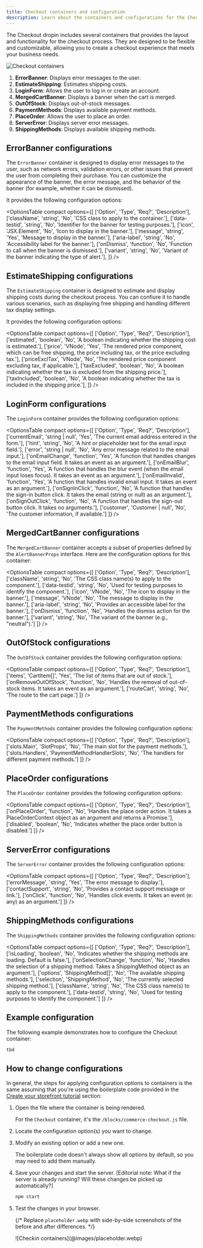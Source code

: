 ```yaml
---
title: Checkout containers and configuration
description: Learn about the containers and configurations for the Checkout dropin.
---
```



The Checkout dropin includes several containers that provides the layout and functionality for the checkout process. They are designed to be flexible and customizable, allowing you to create a checkout experience that meets your business needs.

<Diagram caption="Checkout containers">![Checkout containers](@images/placeholder.webp)</Diagram>

<Callouts>

1. **ErrorBanner**: Displays error messages to the user.
1. **EstimateShipping**: Estimates shipping costs.
1. **LoginForm**: Allows the user to log in or create an account.
1. **MergedCartBanner**: Displays a banner when the cart is merged.
1. **OutOfStock**: Displays out-of-stock messages.
1. **PaymentMethods**: Displays available payment methods.
1. **PlaceOrder**: Allows the user to place an order.
1. **ServerError**: Displays server error messages.
1. **ShippingMethods**: Displays available shipping methods.

</Callouts>

## ErrorBanner configurations

The `ErrorBanner` container is designed to display error messages to the user, such as network errors, validation errors, or other issues that prevent the user from completing their purchase. You can customize the appearance of the banner, the error message, and the behavior of the banner (for example, whether it can be dismissed).

It provides the following configuration options:

<OptionsTable
  compact
  options={[
    ['Option', 'Type', 'Req?', 'Description'],
    ['className', 'string', 'No', 'CSS class to apply to the container.'],
    ['data-testid', 'string', 'No', 'Identifier for the banner for testing purposes.'],
    ['icon', 'JSX.Element', 'No', 'Icon to display in the banner.'],
    ['message', 'string', 'Yes', 'Message to display in the banner.'],
    ['aria-label', 'string', 'No', 'Accessibility label for the banner.'],
    ['onDismiss', 'function', 'No', 'Function to call when the banner is dismissed.'],
    ['variant', 'string', 'No', 'Variant of the banner indicating the type of alert.'],
  ]}
/>

## EstimateShipping configurations

The `EstimateShipping` container is designed to estimate and display shipping costs during the checkout process. You can confiure it to handle various scenarios, such as displaying free shipping and handling different tax display settings. 

It provides the following configuration options:

<OptionsTable
  compact
  options={[
    ['Option', 'Type', 'Req?', 'Description'],
    ['estimated', 'boolean', 'No', 'A boolean indicating whether the shipping cost is estimated.'],
    ['price', 'VNode', 'Yes', 'The rendered price component, which can be free shipping, the price including tax, or the price excluding tax.'],
    ['priceExclTax', 'VNode', 'No', 'The rendered price component excluding tax, if applicable.'],
    ['taxExcluded', 'boolean', 'No', 'A boolean indicating whether the tax is excluded from the shipping price.'],
    ['taxIncluded', 'boolean', 'No', 'A boolean indicating whether the tax is included in the shipping price.'],
  ]}
/>

## LoginForm configurations

The `LoginForm` container provides the following configuration options:

<OptionsTable
  compact
  options={[
    ['Option', 'Type', 'Req?', 'Description'],
    ['currentEmail', 'string | null', 'Yes', 'The current email address entered in the form.'],
    ['hint', 'string', 'No', 'A hint or placeholder text for the email input field.'],
    ['error', 'string | null', 'No', 'Any error message related to the email input.'],
    ['onEmailChange', 'function', 'Yes', 'A function that handles changes to the email input field. It takes an event as an argument.'],
    ['onEmailBlur', 'function', 'Yes', 'A function that handles the blur event (when the email input loses focus). It takes an event as an argument.'],
    ['onEmailInvalid', 'function', 'Yes', 'A function that handles invalid email input. It takes an event as an argument.'],
    ['onSignInClick', 'function', 'No', 'A function that handles the sign-in button click. It takes the email (string or null) as an argument.'],
    ['onSignOutClick', 'function', 'No', 'A function that handles the sign-out button click. It takes no arguments.'],
    ['customer', 'Customer | null', 'No', 'The customer information, if available.']
  ]}
/>

## MergedCartBanner configurations

The `MergedCartBanner` container accepts a subset of properties defined by the `AlertBannerProps` interface. Here are the configuration options for this container:

<OptionsTable
  compact
  options={[
    ['Option', 'Type', 'Req?', 'Description'],
    ['className', 'string', 'No', 'The CSS class name(s) to apply to the component.'],
    ['data-testid', 'string', 'No', 'Used for testing purposes to identify the component.'],
    ['icon', 'VNode', 'No', 'The icon to display in the banner.'],
    ['message', 'VNode', 'No', 'The message to display in the banner.'],
    ['aria-label', 'string', 'No', 'Provides an accessible label for the banner.'],
    ['onDismiss', 'function', 'No', 'Handles the dismiss action for the banner.'],
    ['variant', 'string', 'No', 'The variant of the banner (e.g., "neutral").']
  ]}
/>

## OutOfStock configurations

The `OutOfStock` container provides the following configuration options:

<OptionsTable
  compact
  options={[
    ['Option', 'Type', 'Req?', 'Description'],
    ['items', 'CartItem[]', 'Yes', 'The list of items that are out of stock.'],
    ['onRemoveOutOfStock', 'function', 'No', 'Handles the removal of out-of-stock items. It takes an event as an argument.'],
    ['routeCart', 'string', 'No', 'The route to the cart page.']
  ]}
/>

## PaymentMethods configurations

The `PaymentMethods` container provides the following configuration options:

<OptionsTable
  compact
  options={[
    ['Option', 'Type', 'Req?', 'Description'],
    ['slots.Main', 'SlotProps<PaymentMethodsMainSlotContext>', 'No', 'The main slot for the payment methods.'],
    ['slots.Handlers', 'PaymentMethodHandlerSlots', 'No', 'The handlers for different payment methods.']
  ]}
/>

## PlaceOrder configurations

The `PlaceOrder` container provides the following configuration options:

<OptionsTable
  compact
  options={[
    ['Option', 'Type', 'Req?', 'Description'],
    ['onPlaceOrder', 'function', 'No', 'Handles the place order action. It takes a PlaceOrderContext object as an argument and returns a Promise<void>.'],
    ['disabled', 'boolean', 'No', 'Indicates whether the place order button is disabled.']
  ]}
/>

## ServerError configurations

The `ServerError` container provides the following configuration options:

<OptionsTable
  compact
  options={[
    ['Option', 'Type', 'Req?', 'Description'],
    ['errorMessage', 'string', 'Yes', 'The error message to display.'],
    ['contactSupport', 'string', 'No', 'Provides a contact support message or link.'],
    ['onClick', 'function', 'No', 'Handles click events. It takes an event (e: any) as an argument.']
  ]}
/>

## ShippingMethods configurations

The `ShippingMethods` container provides the following configuration options:

<OptionsTable
  compact
  options={[
    ['Option', 'Type', 'Req?', 'Description'],
    ['isLoading', 'boolean', 'No', 'Indicates whether the shipping methods are loading. Default is false.'],
    ['onSelectionChange', 'function', 'No', 'Handles the selection of a shipping method. Takes a ShippingMethod object as an argument.'],
    ['options', 'ShippingMethod[]', 'No', 'The available shipping methods.'],
    ['selection', 'ShippingMethod', 'No', 'The currently selected shipping method.'],
    ['className', 'string', 'No', 'The CSS class name(s) to apply to the component.'],
    ['data-testid', 'string', 'No', 'Used for testing purposes to identify the component.']
  ]}
/>

## Example configuration

The following example demonstrates how to configure the Checkout container:

```ts
tbd
```

## How to change configurations

In general, the steps for applying configuration options to containers is the same assuming that you're using the boilerplate code provided in the [Create your storefront tutorial](/get-started) section:

<Steps>

1. Open the file where the container is being rendered.

   For the `Checkout` container, it's the `/blocks/commerce-checkout.js` file.

1. Locate the configuration option(s) you want to change.

1. Modify an existing option or add a new one.

   The boilerplate code doesn't always show all options by default, so you may need to add them manually.

1. Save your changes and start the server. [Editorial note: What if the server is already running? Will these changes be picked up automatically?]

   ```bash
   npm start
   ```

1. Test the changes in your browser.

   {/* Replace `placeholder.webp` with side-by-side screenshots of the before and after differences. */}

   <Diagram caption="Checkin container configuration">
     ![Checkin containers](@images/placeholder.webp)
   </Diagram>

</Steps>
